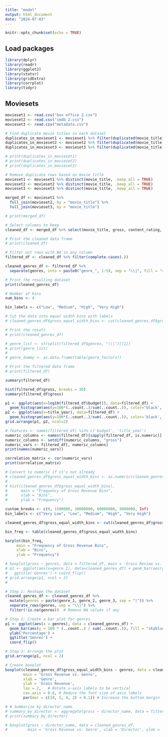 ```yaml
---
title: "model"
output: html_document
date: "2024-07-03"
---
```


```r
knitr::opts_chunk$set(echo = TRUE)
```

## Load packages

```r
library(dplyr)   
library(readr)  
library(ggplot2)
library(statsr)
library(gridExtra)
library(corrplot)
library(tidyr)
```

## Moviesets

```r

movieset1 <- read.csv("box office 2.csv")
movieset2 <- read.csv("imdb 2.csv")
movieset3 <- read.csv("metadata.csv")

```

```r
# Find duplicate movie titles in each dataset
duplicates_in_movieset1 <- movieset1 %>% filter(duplicated(movie_title) | duplicated(movie_title, fromLast = TRUE))
duplicates_in_movieset2 <- movieset2 %>% filter(duplicated(movie_title) | duplicated(movie_title, fromLast = TRUE))
duplicates_in_movieset3 <- movieset3 %>% filter(duplicated(movie_title) | duplicated(movie_title, fromLast = TRUE))

# print(duplicates_in_movieset1)
# print(duplicates_in_movieset2)
# print(duplicates_in_movieset3)

# Remove duplicate rows based on movie_title
movieset1 <- movieset1 %>% distinct(movie_title, .keep_all = TRUE)
movieset2 <- movieset2 %>% distinct(movie_title, .keep_all = TRUE)
movieset3 <- movieset3 %>% distinct(movie_title, .keep_all = TRUE)

merged_df <- movieset1 %>%
  full_join(movieset2, by = "movie_title") %>%
  full_join(movieset3, by = "movie_title")

# print(merged_df)

# Select columns to keep
cleaned_df <- merged_df %>% select(movie_title, gross, content_rating, genres, plot_keywords, director_name, actor_1_name, actor_2_name, actor_3_name, language, country, budget, title_year)

# Print the cleaned data frame
# print(cleaned_df)

# Filter out rows with NA in any column
filtered_df <- cleaned_df %>% filter(complete.cases(.))

cleaned_genres_df <- filtered_df %>%
  separate(genres, into = paste0("genre_", 1:5), sep = "\\|", fill = "right")

# Print the resulting dataset
print(cleaned_genres_df)

# Number of bins
num_bins <- 4

bin_labels <- c("Low", "Medium", "High", "Very High")

# Cut the data into equal width bins with labels
# cleaned_genres_df$gross_equal_width_bins <- cut(cleaned_genres_df$gross, breaks = num_bins, labels = bin_labels)

# Print the result
# print(cleaned_genres_df)

# genre_list <- strsplit(filtered_df$genres, "\\|")[[1]]
# print(genre_list)
# 
# genre_dummy <- as.data.frame(table(genre_factors))

# Print the filtered data frame
# print(filtered_df)

```
```r
summary(filtered_df)

hist(filtered_df$gross, breaks = 30)
summary(filtered_df$gross)

p1 <- ggplot(aes(x=log10(filtered_df$budget)), data=filtered_df) + 
  geom_histogram(aes(y=100*(..count..)/sum(..count..)), color='black', fill='white') + ylab('percentage') + ggtitle('Budget')
p2 <- ggplot(aes(x=title_year), data=filtered_df) +
  geom_histogram(aes(y=100*(..count..)/sum(..count..)), color='black', fill='white') + ylab('percentage') + ggtitle('Title Year')
grid.arrange(p1, p2, ncol=2)
```
```r
# features <- names(filtered_df) %in% c('budget', 'title_year')
numeric_columns <- names(filtered_df)[sapply(filtered_df, is.numeric)]
numeric_columns <- setdiff(numeric_columns, "gross")
numeric_vars <- filtered_df[, numeric_columns]
print(names(numeric_vars))

correlation_matrix <- cor(numeric_vars)
print(correlation_matrix)
```

```r
# Convert to numeric if it's not already
# cleaned_genres_df$gross_equal_width_bins <- as.numeric(cleaned_genres_df$gross_equal_width_bins)
# 
# hist(cleaned_genres_df$gross_equal_width_bins),
#      main = "Frequency of Gross Revenue Bins",
#      xlab = "Bins",
#      ylab = "Frequency")

custom_breaks <- c(0, 1500000, 30000000, 60000000, 9000000, Inf)
bin_labels <- c("Very Low", "Low", "Medium", "High", "Very High")

cleaned_genres_df$gross_equal_width_bins <- cut(cleaned_genres_df$gross, breaks = custom_breaks, labels = bin_labels, include.lowest = TRUE, right = FALSE)

bin_freq <- table(cleaned_genres_df$gross_equal_width_bins)

barplot(bin_freq, 
     main = "Frequency of Gross Revenue Bins",
     xlab = "Bins",
     ylab = "Frequency")
```

```r

# boxplot(gross ~ genres, data = filtered_df, main = 'Gross Review vs. Genre', xlab = 'Genre', ylab = 'Gross Revenue')
# p1 <- ggplot(aes(x=genre_1), data=cleaned_genres_df) + geom_bar(aes(y=100*(..count..)/sum(..count..))) + ylab('percentage') +
#   ggtitle('Genres') + coord_flip()
# grid.arrange(p1, ncol = 2)
# 

# Step 1: Reshape the dataset
cleaned_genres_df <- cleaned_genres_df %>%
  mutate(genres = paste(genre_1, genre_2, genre_3, sep = "|")) %>%
  separate_rows(genres, sep = "\\|") %>%
  filter(!is.na(genres))  # Remove NA values if any

# Step 2: Create a bar plot for genres
p1 <- ggplot(aes(x = genres), data = cleaned_genres_df) +
  geom_bar(aes(y = 100 * (..count..) / sum(..count..)), fill = "skyblue", color = "black") +
  ylab('Percentage') +
  ggtitle('Genres') +
  coord_flip()

# Step 3: Arrange the plot
grid.arrange(p1, ncol = 2)

# Create boxplot
boxplot(cleaned_genres_df$gross_equal_width_bins ~ genres, data = cleaned_genres_df,
        main = 'Gross Revenue vs. Genre', 
        xlab = 'Genre', 
        ylab = 'Gross Revenue',
        las = 2,   # Rotate x-axis labels to be vertical
        cex.axis = 0.8, # Reduce the font size of axis labels
        par(mar = c(10, 5, 4, 2) + 0.1)) # Increase the bottom margin

# # Summarize by director_name
# summary_by_director <- aggregate(gross ~ director_name, data = filtered_df, FUN = summary)
# print(summary_by_director)

# boxplot(gross ~ director_name, data = cleaned_genres_df,
#         main = 'Gross Revenue vs. Genre', xlab = 'Director', ylab = 'Director Name')


```